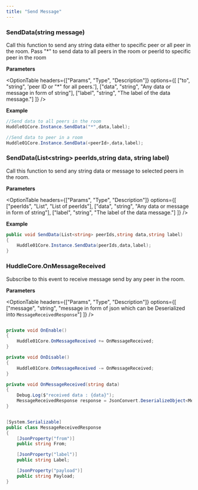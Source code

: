 ```yaml
---
title: "Send Message"
---
```




### SendData(string message)

Call this function to send any string data either to specific peer or all peer in the room.
Pass "*" to send data to all peers in the room or peerId to specific peer in the room

**Parameters**

<OptionTable
  headers={["Params", "Type", "Description"]}
  options={[
    ["to", "string", 'peer ID or "*" for all peers.'],
    ["data", "string", "Any data or message in form of string"],
    ["label", "string", "The label of the data message."]
    ]}
/>

**Example**

```csharp filename=".csharp"
//Send data to all peers in the room
Huddle01Core.Instance.SendData("*",data,label);

//Send data to peer in a room
Huddle01Core.Instance.SendData(<peerId>,data,label);

```

### SendData(List&lt;string&gt; peerIds,string data, string label)

Call this function to send any string data or message to selected peers in the room. 

**Parameters**

<OptionTable
  headers={["Params", "Type", "Description"]}
  options={[
    ["peerIds", "List<string>", "List of peerIds"],
    ["data", "string", "Any data or message in form of string"],
    ["label", "string", "The label of the data message."]
    ]}
/>

**Example**

```csharp filename=".csharp"
public void SendData(List<string> peerIds,string data,string label)
{
    Huddle01Core.Instance.SendData(peerIds,data,label);
}
```



### HuddleCore.OnMessageReceived

Subscribe to this event to receive message send by any peer in the room.

**Parameters**

<OptionTable
  headers={["Params", "Type", "Description"]}
  options={[
    ["message", "string", "message in form of json which can be Deserialized into `MessageReceivedResponse`"]
    ]}
/>

```csharp filename=".csharp"

private void OnEnable()
{
    Huddle01Core.OnMessageReceived += OnMessageReceived;
}    

private void OnDisable()
{
    Huddle01Core.OnMessageReceived -= OnMessageReceived;
}

private void OnMessageReceived(string data)
{
    Debug.Log($"received data : {data}");
    MessageReceivedResponse response = JsonConvert.DeserializeObject<MessageReceivedResponse>(data);
}


[System.Serializable]
public class MessageReceivedResponse 
{
    [JsonProperty("from")]
    public string From;

    [JsonProperty("label")]
    public string Label;

    [JsonProperty("payload")]
    public string Payload;
}

```